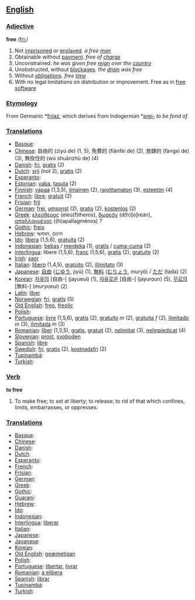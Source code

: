 == [[English]] ==

=== [[Adjective]] ===
'''free'''
/[[Pronunciation guide|fri:]]/

# Not [[imprisoned]] or [[enslaved]]. ''a free [[man]]''
# Obtainable without [[payment]]. ''free of [[charge]]''
# Unconstrained. ''he was given free [[reign]] over the [[country]]''
# Unobstructed, without [[blockage|blockages]]. ''the [[drain]] was free''
# Without [[obligation]]s. ''free [[time]]''
# With no legal limitations on distribution or improvement.  Free as in [http://www.gnu.org/philosophy/free-software-for-freedom.html free software]

=== [[Etymology]] ===

From Germanic *[[frijaz]], which derives from Indogerman *[[prei-]] ''to be fond of''.

=== [[Translations]] ===

*[[Basque]]:
*[[Chinese]]: 自由的 (zìyú de) (1, 5), 免費的 (fiǎnfèi de) (2), 放肆的 (fàngxì de) (3), 無拴住的 (wú shuānzhù de) (4)
*[[Danish]]: [[fri]], [[gratis]] (2)
*[[Dutch]]: [[vrij]] (not 2), [[gratis]] (2)
*[[Esperanto]]:
*[[Estonian]]: [[vaba]], [[tasuta]] (2)
*[[Finnish]]: [[vapaa]] (1,3,5), [[ilmainen]] (2), [[rajoittamaton]] (3), [[esteetön]] (4)
*[[French]]: [[libre]], [[gratuit]] (2)
*[[Frisian]]: [[frij]]
*[[German]]: [[frei]], [[umsonst]] (2), [[gratis]] (2), [[kostenlos]] (2)
*[[Greek]]: [[ελεύθερος]] (ele&uacute;(f)theros), [[δωρεάν]] (d(h)[o]re&aacute;n), [[απαλλαγμένος]] ((h)apallagm&eacute;nos) ''?''
*[[Gothic]]: [[freis]]
*[[Hebrew]]: חינם ,חופשי 
*[[Ido]]: [[libera]] (1,5,6), [[gratuita]] (2)
*[[Indonesian]]: [[bebas]] / [[merdeka]] (1), [[gratis]] / [[cuma-cuma]] (2)
*[[Interlingua]]: libere (1,5,6), [[franc]] (1,5,6), [[gratis]] (2), [[gratuite]] (2)
*[[Irish]]: [[saor]]
*[[Italian]]: [[lìbero]] (1,4,5), [[gratùito]] (2), [[illimitato]] (3)
*[[Japanese]]: [[自由]] ([[じゆう]], jiyū) (1), [[無料]] ([[むりょう]], muryō) / [[ただ]] (tada) (2)
*[[Korean]]: [[자유의]] [自由-] (jayueui) (1), [[자유로운]] [自由-] (jayuroun) (5), [[무료의]] [無料-] (muryoeui) (2)
*[[Latin]]: [[liber]]
*[[Norwegian]]: [[fri]], [[gratis]] (5)
*[[Old English]]: [[freo]], [[freolic]]
*[[Polish]]:
*[[Portuguese]]: [[livre]] (1,5,6), [[gratis]] (2), [[gratuito]] ''m'' (2), [[gratuita]] ''f'' (2), [[ilimitado]] ''m'' (3), [[ilimitada]] ''m'' (3)
*[[Romanian]]: [[liber]] (1,3,5), [[gratis]], [[gratuit]] (2), [[nelimitat]] (3), [[neîmpiedicat]] (4) 
*[[Slovenian]]: [[prost]], [[svoboden]]
*[[Spanish]]: [[libre]]
*[[Swedish]]: [[fri]], [[gratis]] (2), [[kostnadsfri]] (2)
*[[Tupinambá]]:
*[[Turkish]]:

=== [[Verb]] ===

'''to free'''
# To make free; to set at liberty; to release; to rid of that which confines, limits, embarrasses, or oppresses.

=== [[Translations]] ===

*[[Basque]]:
*[[Chinese]]:
*[[Danish]]:
*[[Dutch]]:
*[[Esperanto]]:
*[[French]]:
*[[Frisian]]:
*[[German]]:
*[[Greek]]:
*[[Gothic]]:
*[[Guaraní]]:
*[[Hebrew]]:
*[[Ido]]:
*[[Indonesian]]: 
*[[Interlingua]]: [[liberar]]
*[[Italian]]:
*[[Japanese]]:
*[[Javanese]]:
*[[Korean]]:
*[[Old English]]: [[geæmetigan]]
*[[Polish]]:
*[[Portuguese]]: [[libertar]], [[livrar]]
*[[Romanian]]: [[a elibera]]
*[[Spanish]]: [[librar]]
*[[Tupinambá]]:
*[[Turkish]]: